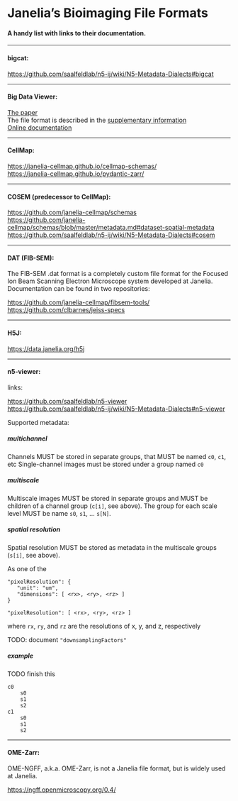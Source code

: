 # Janelia's Bioimaging File Formats
#### A handy list with links to their documentation.

---

#### bigcat:

[https://github.com/saalfeldlab/n5-ij/wiki/N5-Metadata-Dialects#bigcat](https://github.com/saalfeldlab/n5-ij/wiki/N5-Metadata-Dialects#bigcat)

---

#### Big Data Viewer: 

[The paper](https://www.nature.com/articles/nmeth.3392) \
The file format is described in the [supplementary information](https://static-content.springer.com/esm/art%3A10.1038%2Fnmeth.3392/MediaObjects/41592_2015_BFnmeth3392_MOESM239_ESM.pdf) \
[Online documentation](https://imagej.net/plugins/bdv/)

---

#### CellMap: 

[https://janelia-cellmap.github.io/cellmap-schemas/](https://janelia-cellmap.github.io/cellmap-schemas/) \
[https://janelia-cellmap.github.io/pydantic-zarr/](https://janelia-cellmap.github.io/pydantic-zarr/)

---

#### COSEM (predecessor to CellMap):

[https://github.com/janelia-cellmap/schemas](https://github.com/janelia-cellmap/schemas) \
[https://github.com/janelia-cellmap/schemas/blob/master/metadata.md#dataset-spatial-metadata](https://github.com/janelia-cellmap/schemas/blob/master/metadata.md#dataset-spatial-metadata) \
[https://github.com/saalfeldlab/n5-ij/wiki/N5-Metadata-Dialects#cosem](https://github.com/saalfeldlab/n5-ij/wiki/N5-Metadata-Dialects#cosem)

---

#### DAT (FIB-SEM):

The FIB-SEM .dat format is a completely custom file format for the Focused Ion Beam Scanning Electron Microscope system developed at Janelia. Documentation can be found in two repositories:

[https://github.com/janelia-cellmap/fibsem-tools/](https://github.com/janelia-cellmap/fibsem-tools/) \
[https://github.com/clbarnes/jeiss-specs](https://github.com/clbarnes/jeiss-specs)

---

#### H5J:

[https://data.janelia.org/h5j](https://data.janelia.org/h5j)

---

#### n5-viewer:

links:

[https://github.com/saalfeldlab/n5-viewer](https://github.com/saalfeldlab/n5-viewer) \
[https://github.com/saalfeldlab/n5-ij/wiki/N5-Metadata-Dialects#n5-viewer](https://github.com/saalfeldlab/n5-ij/wiki/N5-Metadata-Dialects#n5-viewer)


Supported metadata:

##### multichannel

Channels MUST be stored in separate groups, that MUST be named `c0`, `c1`, etc
Single-channel images must be stored under a group named `c0`

#####  multiscale

Multiscale images MUST be stored in separate groups and MUST be children of a channel group (`c[i]`, see above).
The group for each scale level MUST be name `s0`, `s1`, ... `s[N]`.


#####  spatial resolution

Spatial resolution MUST be stored as metadata in the multiscale groups (`s[i]`, see above).

As one of the

```
"pixelResolution": {
   "unit": "um",
   "dimensions": [ <rx>, <ry>, <rz> ]
}
```

```
"pixelResolution": [ <rx>, <ry>, <rz> ]
```

where `rx`, `ry`, and `rz` are the resolutions of x, y, and z, respectively

TODO: document `"downsamplingFactors"`

#####  example

TODO finish this
```
c0 
    s0
    s1
    s2
c1 
    s0
    s1
    s2
```


---

#### OME-Zarr:

OME-NGFF, a.k.a. OME-Zarr, is not a Janelia file format, but is widely used at Janelia.

[https://ngff.openmicroscopy.org/0.4/](https://ngff.openmicroscopy.org/0.4/)
